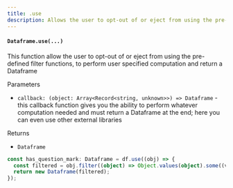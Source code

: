 ```yaml
---
title: .use
description: Allows the user to opt-out of or eject from using the pre-defined functions, to perform user specified computation and return a dataframe
---
```


#### `Dataframe.use(...)`

This function allow the user to opt-out of or eject from using the pre-defined filter functions, to perform user specified computation
and return a Dataframe

Parameters

- `callback: (object: Array<Record<string, unknown>>) => Dataframe` - this callback function gives you the ability to perform whatever computation needed and must return a Dataframe at the end; here you can even use other external libraries

Returns

- `Dataframe`

```typescript
const has_question_mark: Dataframe = df.use((obj) => {
  const filtered = obj.filter((object) => Object.values(object).some((value) => value === "?"));
  return new Dataframe(filtered);
});
```
